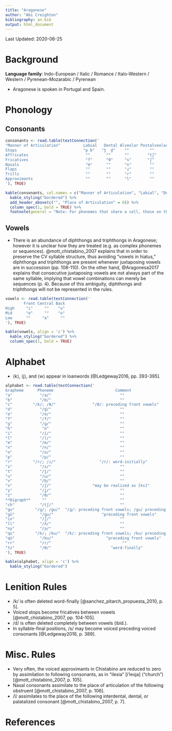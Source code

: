 ```yaml
---
title: "Aragonese"
author: "Abi Creighton"
bibliography: an.bib
output: html_document
---
```


Last Updated: 2020-06-25

# Background

**Language family**: Indo-European / Italic / Romance / Italo-Western / Western / Pyrenean-Mozarabic / Pyrenean

* Aragonese is spoken in Portugal and Spain.

# Phonology

## Consonants

```r
consonants <- read.table(textConnection('
"Manner of Articulation"          Labial   Dental Alveolar Postalveolar Palatal Velar     
Stops                             "p b"   "t̪  d̪"    ""         ""         ""    "k ɡ"    
Affricates                         ""       ""      ""        "tʃ"        ""     ""
Fricatives                         "f"      "θ"     "s"       "ʃ"         ""     ""
Nasals                             "m"      ""      "n"        ""         "ɲ"    ""
Flaps                              ""       ""      "ɾ"        ""         ""     ""
Trills                             ""       ""      "r"        ""         ""     ""
Approximants                       ""       ""      "l"        ""        "ʝ ʎ"   ""            
'), TRUE)

kable(consonants, col.names = c("Manner of Articulation", "Labial", "Dental", "Alveolar", "Postalveolar", "Palatal", "Velar"), align = 'c') %>%
  kable_styling("bordered") %>%
  add_header_above(c("", "Place of Articulation" = 6)) %>%
  column_spec(1, bold = TRUE) %>%
  footnote(general = "Note: For phonemes that share a cell, those on the left are voiceless and those on the right are voiced. Both palatal approximants are voiced, but the one on the right is lateral.", general_title = "")
```

## Vowels

* There is an abundance of diphthongs and triphthongs in Aragonese; however it is unclear how they are treated (e.g. as complex phonemes or sequences). @mott_chistabino_2007 explains that in order to preserve the CV syllable structure, thus avoiding "vowels in hiatus," diphthongs and triphthongs are present whenever juxtaposing vowels are in succession (pp. 108-110). On the other hand, @Aragonesa2017 explains that consecutive juxtaposing vowels are not always part of the same syllable, implying that vowel combinations can merely be sequences (p. 4). Because of this ambiguity, diphthongs and triphthongs will not be represented in the rules.

```r

vowels <- read.table(textConnection('
        Front Central Back     
High     "i"     ""    "u"
Mid      "e"     ""    "o"
Low      ""     "a"     ""                
'), TRUE)

kable(vowels, align = 'c') %>%
  kable_styling("bordered") %>%
  column_spec(1, bold = TRUE)
```

# Alphabet

* ⟨k⟩, ⟨j⟩, and ⟨w⟩ appear in loanwords [@Ledgeway2016, pp. 393-395].

```r

alphabet <- read.table(textConnection('
Grapheme      Phoneme                           Comment
"a"            "/a/"                              ""
"b"            "/b/"                              ""
"c"         "/k/; /θ/"                "/θ/: preceding front vowels"
"d"            "/d̪/"                              ""
"e"            "/e/"                              ""
"f"            "/f/"                              ""
"g"            "/ɡ/"                              ""
"h"             "∅"                               ""
"i"            "/i/"                              ""
"l"            "/l/"                              ""
"m"            "/m/"                              ""
"n"            "/n/"                              ""
"o"            "/o/"                              ""
"p"            "/p/"                              ""
"r"         "/r/; /ɾ/"                   "/r/: word-initially"
"s"            "/s/"                              ""
"t"            "/t̪/"                              ""
"u"            "/u/"                              ""
"v"            "/b/"                              ""
"x"            "/ʃ/"                  "may be realized as [ks]"
"y"            "/ʝ/"                              ""
"z"            "/θ/"                              ""
**Digraph**     ""                                ""
"ch"           "/tʃ/"                             ""
"gu"         "/ɡ/; /ɡu/"  "/ɡ/: preceding front vowels; /ɡu/ preceding back vowels"
"gü"           "/ɡu/"                     "preceding front vowels"
"ix"           "/ʃ/"                              ""
"ll"           "/ʎ/"                              ""
"ny"           "/ɲ/"                              ""
"qu"         "/k/; /ku/"  "/k/: preceding front vowels; /ku/ preceding back vowels"      
"qü"           "/ku/"                       "preceding front vowels"      
"rr"           "/r/"                               ""
"tz"           "/θ/"                          "word-finally"
'), TRUE)

kable(alphabet, align = 'c') %>%
  kable_styling("bordered")
```

# Lenition Rules

* /k/ is often deleted word-finally [@sanchez_pitarch_propuesta_2010, p. 5].
* Voiced stops become fricatives between vowels [@mott_chistabino_2007, pp. 104-105].
* /d/ is often deleted completely between vowels (ibid.).
* In syllable-final positions, /s/ may become voiced preceding voiced consonants [@Ledgeway2016, p. 389].

# Misc. Rules

* Very often, the voiced approximants in Chistabino are reduced to zero by assimilation to following consonants, as in "ilesia" [i'lesja] ("church") [@mott_chistabino_2007, p. 105].
* Nasal consonants assimilate to the place of articulation of the following obstruent [@mott_chistabino_2007, p. 106].
* /l/ assimilates to the place of the following interdental, dental, or palatalized consonant [@mott_chistabino_2007, p. 7].

# References
